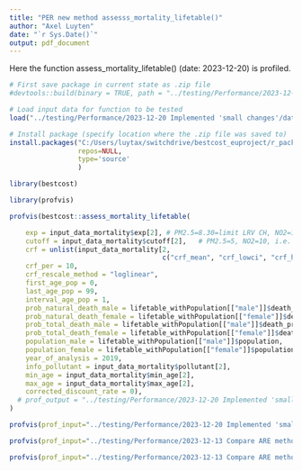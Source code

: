 ```yaml
---
title: "PER new method assesss_mortality_lifetable()"
author: "Axel Luyten"
date: "`r Sys.Date()`"
output: pdf_document
---
```


Here the function assess_mortality_lifetable() (date: 2023-12-20) is profiled.

```r
# First save package in current state as .zip file
#devtools::build(binary = TRUE, path = "../testing/Performance/2023-12-20 Implemented 'small changes'/")

# Load input data for function to be tested
load("../testing/Performance/2023-12-20 Implemented 'small changes'/data.Rdata")

# Install package (specify location where the .zip file was saved to)
install.packages("C:/Users/luytax/switchdrive/bestcost_euproject/r_package/testing/Performance/2023-12-20 Implemented 'small changes'/bestcost_0.0.0.1.zip",
                 repos=NULL,
                 type='source'
                 )

library(bestcost)

library(profvis)
```

```r
profvis(bestcost::assess_mortality_lifetable(

    exp = input_data_mortality$exp[2], # PM2.5=8.30=limit LRV CH, NO2=16.32=mean conc. in CH in 2019
    cutoff = input_data_mortality$cutoff[2],   # PM2.5=5, NO2=10, i.e. WHO AQG 2021 
    crf = unlist(input_data_mortality[2,
                                      c("crf_mean", "crf_lowci", "crf_highci")]),
    crf_per = 10, 
    crf_rescale_method = "loglinear",
    first_age_pop = 0,
    last_age_pop = 99,
    interval_age_pop = 1,
    prob_natural_death_male = lifetable_withPopulation[["male"]]$death_probability_natural,
    prob_natural_death_female = lifetable_withPopulation[["female"]]$death_probability_natural,
    prob_total_death_male = lifetable_withPopulation[["male"]]$death_probability_total,
    prob_total_death_female = lifetable_withPopulation[["female"]]$death_probability_total,
    population_male = lifetable_withPopulation[["male"]]$population, 
    population_female = lifetable_withPopulation[["female"]]$population, 
    year_of_analysis = 2019, 
    info_pollutant = input_data_mortality$pollutant[2], 
    min_age = input_data_mortality$min_age[2],
    max_age = input_data_mortality$max_age[2],
    corrected_discount_rate = 0), 
  # prof_output = "../testing/Performance/2023-12-20 Implemented 'small changes'/PER.Rprof"
)

profvis(prof_input="../testing/Performance/2023-12-20 Implemented 'small changes'/PER.Rprof") # Current version

profvis(prof_input="../testing/Performance/2023-12-13 Compare ARE method with new method/PER new method.Rprof") # Old version

profvis(prof_input="../testing/Performance/2023-12-13 Compare ARE method with new method/PER ARE method.Rprof") # Initial version
```



